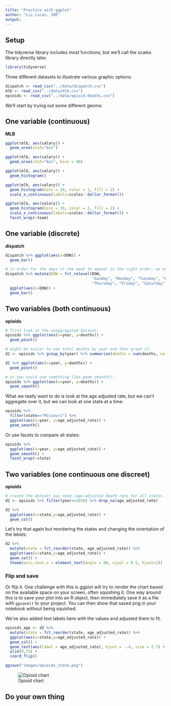 ```yaml
---
title: "Practice with ggplot"
author: "Liz Lucas, IRE"
output:
---
```


## Setup

The tidyverse library includes most functions, but we'll call the scales library directly later.

```r
library(tidyverse)
```

Three different datasets to illustrate various graphic options.

```r
dispatch <- read_csv("../data/dispatch.csv")
mlb <- read_csv("../data/mlb.csv")
opioids <- read_csv("../data/opioid-deaths.csv")
```

We'll start by trying out some different geoms:

## One variable (continuous)

**MLB**

```r
ggplot(mlb, aes(salary)) +
  geom_area(stat="bin")
```

```r
ggplot(mlb, aes(salary)) +
  geom_area(stat="bin", bins = 40)
```

```r
ggplot(mlb, aes(salary)) +
  geom_histogram()
```

```r
ggplot(mlb, aes(salary)) +
  geom_histogram(bins = 10, color = 1, fill = 2) +
  scale_x_continuous(labels=scales::dollar_format())
```

```r
ggplot(mlb, aes(salary)) +
  geom_histogram(bins = 10, color = 1, fill = 2) +
  scale_x_continuous(labels=scales::dollar_format()) +
  facet_wrap(~team)

```

## One variable (discrete)

**dispatch**

```r
dispatch %>% ggplot(aes(x=DOW)) +
  geom_bar()

# in order for the days of the week to appear in the right order, we need to turn that column into a factor:
dispatch %>% mutate(DOW = fct_relevel(DOW,
                                      "Sunday", "Monday", "Tuesday", "Wednesday", 
                                      "Thursday", "Friday", "Saturday")) %>% 
  ggplot(aes(x=DOW)) +
  geom_bar()
```

## Two variables (both continuous)

**opioids**

```r
# first look at the unaggregated dataset:
opioids %>% ggplot(aes(x=year, y=deaths)) +
  geom_point()

# might be easier to see total deaths by year and then graph it:
d1 <- opioids %>% group_by(year) %>% summarise(deaths = sum(deaths, na.rm=T))

d1 %>% ggplot(aes(x=year, y=deaths)) +
  geom_point()

# or you could use something like geom_smooth():
opioids %>% ggplot(aes(x=year, y=deaths)) +
  geom_smooth()

```

What we really want to do is look at the age adjusted rate, but we can't aggregate over it, but we can look at one state at a time:

```r
opioids %>%
  filter(state=="Missouri") %>% 
  ggplot(aes(x=year, y=age_adjusted_rate)) +
  geom_smooth()
```

Or use facets to compare all states:

```r
opioids %>%
  ggplot(aes(x=year, y=age_adjusted_rate)) +
  geom_smooth() +
  facet_wrap(~state)
```

## Two variables (one continuous one discreet)

**opioids**

```r
# create the dataset you need (age-adjusted death rate for all states in 2020)
d2 <- opioids %>% filter(year==2020) %>% drop_na(age_adjusted_rate)

d2 %>% 
  ggplot(aes(x=state,y=age_adjusted_rate)) +
  geom_col()
```

Let's try that again but reordering the states and changing the orientation of the labels:

```r
d2 %>% 
  mutate(state = fct_reorder(state, age_adjusted_rate)) %>% 
  ggplot(aes(x=state,y=age_adjusted_rate)) +
  geom_col() +
  theme(axis.text.x = element_text(angle = 90, vjust = 0.5, hjust=1))
```

### Flip and save

Or flip it. One challenge with this is ggplot will try to render the chart based on the available space on your screen, often squishing it. One way around this is to save your plot into an R object, then immediately save it as a file with `ggsave()` to your project. You can then show that saved png in your notebook without being squished.

We've also added text labels here with the values and adjusted them to fit.

```r
opioids_age <- d2 %>% 
  mutate(state = fct_reorder(state, age_adjusted_rate)) %>% 
  ggplot(aes(x=state,y=age_adjusted_rate)) +
  geom_col() +
  geom_text(aes(label = age_adjusted_rate), hjust = -.4, size = 2.7) +
  ylim(0,75) +
  coord_flip()

ggsave("images/opioids_state.png")
```

![Opioid chart](images/opioids_state.png)

## Do your own thing

```r

 
```
